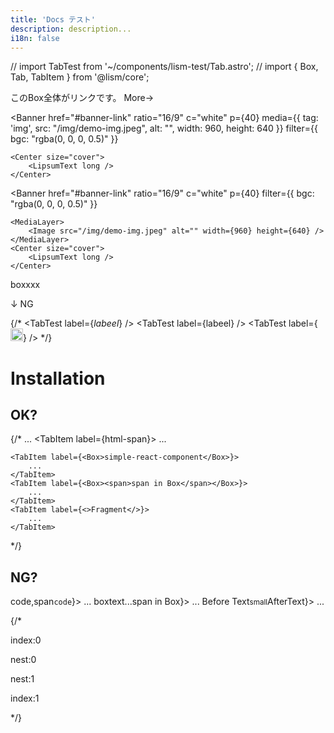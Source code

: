 ```yaml
---
title: 'Docs テスト'
description: description...
i18n: false
---
```


// import TabTest from '~/components/lism-test/Tab.astro';
// import { Box, Tab, TabItem } from '@lism/core';


<LipsumText />
<LipsumText long />

<LinkBox href="#boxlink01" isFlow flowGap={30} p={40} bgc="whitesmoke">
	<Text fz="l">このBox全体がリンクです。</Text>
	<LipsumText long />
	<Text mbs={20} ta="right">More→</Text>
</LinkBox>

<Banner
	href="#banner-link"
	ratio="16/9"
	c="white"
	p={40}
	media={{ tag: 'img', src: "/img/demo-img.jpeg", alt: "", width: 960, height: 640 }}
	filter={{ bgc: "rgba(0, 0, 0, 0.5)" }}
>
	<Center size="cover">
		<LipsumText long />
	</Center>
</Banner>

<Banner
	href="#banner-link"
	ratio="16/9"
	c="white"
	p={40}
	filter={{ bgc: "rgba(0, 0, 0, 0.5)" }}
>
	<MediaLayer>
		<Image src="/img/demo-img.jpeg" alt="" width={960} height={640} />
	</MediaLayer>
	<Center size="cover">
		<LipsumText long />
	</Center>
</Banner>
<Box bg="lightgray">boxxxx</Box>

<Frame bd="-" bdc="lime" bdw="2px" as='img' src="/img/demo-img.jpeg" alt="alttext" width="50" height="50"></Frame>
<Frame bd="current" bdc="aqua" bdw="2px">
	<MediaLayer media={{ src: "/img/demo-img.jpeg", alt: "", width: 960, height: 640 }} />
</Frame>
<Frame bd="current">
	<MediaLayer>
		<Image src="/img/demo-img.jpeg" alt="" width={960} height={640} />
	</MediaLayer>
</Frame>

↓ NG
<Frame bd="current" as={Image} src="/img/demo-img.jpeg" alt="鳥。" width="50" height="50"></Frame>

{/* <TabTest label={<i>labeel</i>} />
<TabTest label={<Box>labeel</Box>} />
<TabTest label={<img src="https://via.placeholder.com/20x20" width="20" height="20" />} /> */}


# Installation

## OK?

{/* <Tab>
	<TabItem label='string'>
		...
	</TabItem>
	<TabItem label={<span>html-span</span>}>
		...
	</TabItem>

	<TabItem label={<Box>simple-react-component</Box>}>
		...
	</TabItem>
	<TabItem label={<Box><span>span in Box</span></Box>}>
		...
	</TabItem>
	<TabItem label={<>Fragment</>}>
		...
	</TabItem>
</Tab> */}


## NG?
<Tab>
	<TabItem label={<span className="-fz:l">code,span<code>code</code></span>}>
		...
	</TabItem>
	<TabItem label={<Box p={10} bgc="gray">boxtext...<span className="hoge">span in Box</span></Box>}>
		...
	</TabItem>
	<TabItem label={<>Before Text<small style={{'color':'red'}}>small</small>AfterText</>}>
		...
	</TabItem>
</Tab>

{/* <Tab>
	<TabItem label="Tab1">
		<p>index:0</p>
		<Tab>
			<TabItem label="nest1">
				<p>nest:0</p>
			</TabItem>
			<TabItem label="nest2">
				<p>nest:1</p>
			</TabItem>
		</Tab>
	</TabItem>
	<TabItem label="tab2">
		<p>index:1</p>
	</TabItem>
</Tab> */}
